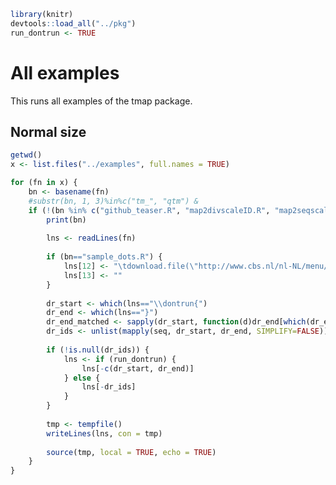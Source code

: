 ```r
library(knitr)
devtools::load_all("../pkg")
run_dontrun <- TRUE
```

# All examples

This runs all examples of the tmap package.


## Normal size
```r
getwd()
x <- list.files("../examples", full.names = TRUE)

for (fn in x) {
	bn <- basename(fn)
	#substr(bn, 1, 3)%in%c("tm_", "qtm") & 
	if (!(bn %in% c("github_teaser.R", "map2divscaleID.R", "map2seqscaleID.R"))) {
		print(bn)
		
		lns <- readLines(fn)
		
		if (bn=="sample_dots.R") {
			lns[12] <- "\tdownload.file(\"http://www.cbs.nl/nl-NL/menu/themas/dossiers/nederland-regionaal/links/2014-buurtkaart-shape-versie-1-el.htm\", temp, mode=\"wb\")"     
			lns[13] <- ""
		}
		
		dr_start <- which(lns=="\\dontrun{")
		dr_end <- which(lns=="}")
		dr_end_matched <- sapply(dr_start, function(d)dr_end[which(dr_end>d)[1]])
		dr_ids <- unlist(mapply(seq, dr_start, dr_end, SIMPLIFY=FALSE))
		
		if (!is.null(dr_ids)) {
			lns <- if (run_dontrun) {
				lns[-c(dr_start, dr_end)]	
			} else {
				lns[-dr_ids]
			}
		}
		
		tmp <- tempfile()
		writeLines(lns, con = tmp)
		
		source(tmp, local = TRUE, echo = TRUE)
	}
}
```
